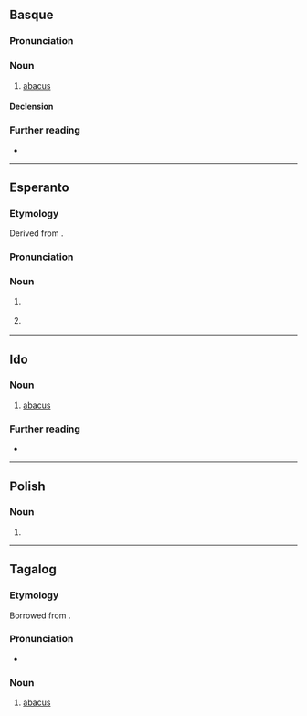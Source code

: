 {{also|ABAKO}}
==Basque==

===Pronunciation===
{{eu-IPA}}

===Noun===
{{eu-noun|in}}

# [[abacus]]

====Declension====
{{eu-decl-inanim noun|av=1|kv=1}}

===Further reading===
* {{R:EH}}

----

==Esperanto==

===Etymology===
Derived from {{der|eo|la|abacus||counting board}}.

===Pronunciation===
{{eo-IPA|a=LL-Q143 (epo)-Lepticed7-abako.wav}}

===Noun===
{{eo-head}}

# {{lb|eo|architecture}} {{l|en|abacus}} {{gloss|uppermost portion of the capital of a column}}
# {{l|en|abacus}} {{gloss|device for performing arithmetical calculations}}

----

==Ido==

===Noun===
{{io-noun|abak}}

# [[abacus]]

===Further reading===
* {{R:Dyer 1924|abak-o*}}

----

==Polish==

===Noun===
{{head|pl|noun form}}

# {{inflection of|pl|abaka||voc|s}}

----

==Tagalog==

===Etymology===
Borrowed from {{bor|tl|es|ábaco||abacus}}.

===Pronunciation===
* {{IPA|tl|/a.ba.ˈko/}}

===Noun===
{{tl-noun|abakó}}

# [[abacus]]
#: {{syn|tl|abakus}}